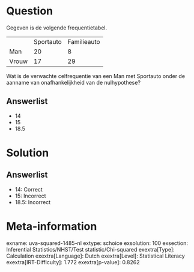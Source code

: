 Question
========

Gegeven is de volgende frequentietabel.

  ------- ----------- -------------
          Sportauto   Familieauto
  Man     20          8
  Vrouw   17          29
  ------- ----------- -------------

Wat is de verwachte celfrequentie van een Man met Sportauto onder de
aanname van onafhankelijkheid van de nulhypothese?

Answerlist
----------

* 14
* 15
* 18.5

Solution
========

Answerlist
----------

* 14: Correct
* 15: Incorrect
* 18.5: Incorrect

Meta-information
================
exname: uva-squared-1485-nl
extype: schoice
exsolution: 100
exsection: Inferential Statistics/NHST/Test statistic/Chi-squared
exextra[Type]: Calculation
exextra[Language]: Dutch
exextra[Level]: Statistical Literacy
exextra[IRT-Difficulty]: 1.772
exextra[p-value]: 0.8262
